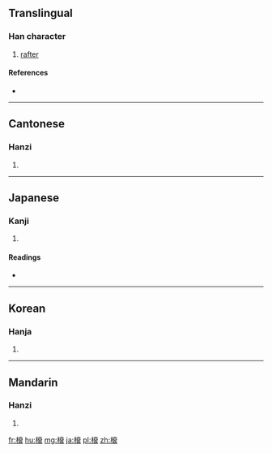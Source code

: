 ==Translingual==

===Han character===
{{Han char|rn=75|rad=木|as=10|sn=14|four=40932|canj=DYWV,XDYWV|ids=⿰木衰}}

# [[rafter]]

====References====
* {{Han ref|kx=0544.200|dkj=15276|dj=0932.040|hdz=21267.070|uh=69B1|ud=27057|bh=E1FC|bd=57852}}

----

==Cantonese==

===Hanzi===
{{yue-hanzi|jyut=[[ceoi1]]|y=cheui1}}

# {{defn|lang=yue|sort=木10}}

----

==Japanese==

===Kanji===
{{ja-kanji|grade=|rs=木10}}

# {{defn|lang=ja|sort=木10}}

====Readings====
* {{ja-readings|on=[[すい]] (sui)|kun=[[たるき]] (taruki)}}

----

==Korean==

===Hanja===
{{ko-hanja|hangeul=최|eumhun=|rv=choe|mr=ch'oe|y=choy}}

# {{defn|lang=ko|sort=木10}}

----

==Mandarin==

===Hanzi===
{{cmn-hanzi|pin=[[cuī]] ([[cui1]])|wg=ts'ui<sup>1</sup>}}

# {{defn|lang=cmn|sort=木10}}

[[fr:榱]]
[[hu:榱]]
[[mg:榱]]
[[ja:榱]]
[[pl:榱]]
[[zh:榱]]